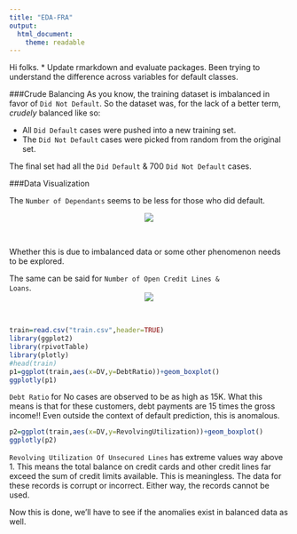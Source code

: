 ---
title: "EDA-FRA"
output: 
  html_document:
    theme: readable
---

Hi folks.
* Update rmarkdown and evaluate packages.
Been trying to understand the difference across variables for default classes.

###Crude Balancing
As you know, the training dataset is imbalanced in favor of <code>Did Not Default</code>.
So the dataset was, for the lack of a better term, <i>crudely</i> balanced like so:

* All <code>Did Default</code> cases were pushed into a new training set.
* The <code>Did Not Default</code> cases were picked from random from the original set.

The final set had all the <code>Did Default</code> & 700 <code>Did Not Default</code> cases.

###Data Visualization


The <code>Number of Dependants</code> seems to be less for those who did default.

<center><img src="C:\Users\v7184\Documents\R-wd\eda1.png"></center>
<br>

Whether this is due to imbalanced data or some other phenomenon needs to be explored.


The same can be said for <code>Number of Open Credit Lines & Loans</code>.
<center><img src="C:\Users\v7184\Documents\R-wd\eda2.png"></center>
<br>



```{r, echo=FALSE, message=FALSE, warning=FALSE,plotly=TRUE,cache=FALSE, fig.align='center',results='markup'}

train=read.csv("train.csv",header=TRUE)
library(ggplot2)
library(rpivotTable)
library(plotly)
#head(train)
p1=ggplot(train,aes(x=DV,y=DebtRatio))+geom_boxplot()
ggplotly(p1)
```
<code>Debt Ratio</code> for <cpde>No</code> cases are observed to be as high as 15K. What this means is that for these customers, debt payments are 15 times the gross income!! Even outside the context of default prediction, this is anomalous.

```{r, echo=FALSE, message=FALSE, warning=FALSE,plotly=TRUE,cache=FALSE, fig.align='center',results='markup'}
p2=ggplot(train,aes(x=DV,y=RevolvingUtilization))+geom_boxplot()
ggplotly(p2)
```
<code>Revolving Utilization Of Unsecured Lines</code> has extreme values way above 1. This means the total balance on credit cards and other credit lines far exceed the sum of credit limits available. This is meaningless. The data for these records is corrupt or incorrect. Either way, the records cannot be used.

Now this is done, we'll have to see if the anomalies exist in balanced data as well.
